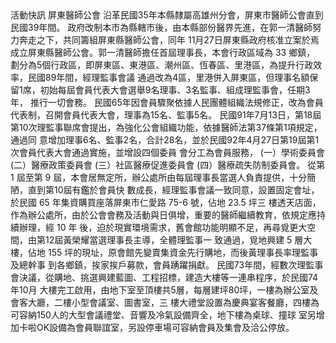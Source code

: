 
<Card className="p-4">
  <CardHeader className="border-b-2 border-emerald-500">
    <CardTitle>活動快訊</CardTitle>
  </CardHeader>
  <CardContent className="py-8">
    <MDXParagraph indent={false}>
      <Highlighted>屏東醫師公會</Highlighted>
      沿革民國35年本縣隸屬高雄州分會，屏東市醫師公會直到民國39年間。
政府改制本市為縣轄市後，由本縣部份醫界先進，在郭一清醫師努力奔走之下，共同籌組屏東縣醫師公會，同年 11月27日屏東縣政府核准立案於焉成立屏東縣醫師公會。郭一清醫師擔任首屆理事長，本會行政區域為 33 鄉鎮， 劃分為5個行政區，即屏東區、東港區、潮州區、恆春區、里港區，為提升行政效率，民國89年間，經理監事會議 通過改為4區，里港併入屏東區，但理事名額保留1席，初始每屆會員代表大會選舉9名理事、3名監事、組成理監事會，任期3年， 推行一切會務。
    </MDXParagraph>
    <MDXParagraph>
     民國65年因會員驟聚依據人民團體組織法規修正，改為會員代表制，召開會員代表大會，理事為15名、監事5名。 民國91年7月13日，第18屆第10次理監事聯席會提出，為強化公會組織功能，依據醫師法第37條第1項規定，通過同 意增加理事6名、監事2名，合計28名，並於民國92年4月27日第19屆第1次會員代表大會通過實施，並增設四個委員 會分工為會員服務，
(一）學術委員會 (二）醫療政策委員會 (三）社區醫療促進委員會 (四）醫療疏失防制委員會。
    </MDXParagraph>
    <MDXParagraph>
      從第 1 屆至第 9 屆，本會居無定所，辦公處所由每屆理事長當選人負責提供，十分簡陋，直到第10屆有鑑於會員快 數成長，經理監事會議一致同意，設置固定會址，於民國 65 年集資購買座落屏東市仁愛路 75-6 號，佔地 23.5 坪三 樓透天店面，作為辦公處所，由於公會會務及活動與日俱增，重要的醫師繼續教育，依規定應持續辦理，經 10 年 後，迫於現實環境需求，舊會館功能明顯不足，再尋覓更大空間，由第12屆黃榮耀當選理事長主導，全體理監事一 致通過，覓地興建 5 層大樓，佔地 155 坪的現址，原會館先變賣集資金先行購地，而後黃理事長率理監事及總幹事 到各鄉鎮，挨家挨戶募款，會員踴躍捐獻。
    </MDXParagraph>
    <MDXParagraph>
      民國73年間，經數次理監事會決議，從購地、挑選興建藍圖、工程招標，建造大樓等一連串程序，於民國74年10月 大樓完工啟用，由地下室至頂樓共5層，每層建坪80坪，一樓為辦公室及會客大廳，二樓小型會議室、圖書室，三 樓大禮堂設置為慶典宴客餐廳，四樓為可容納150人的大型會議禮堂、音響及冷氣設備齊全，地下樓為桌球、撞球 室另增加卡啦OK設備為會員聯誼室，另設停車場可容納會員及集會及洽公停放。
    </MDXParagraph>
  </CardContent>
</Card>
